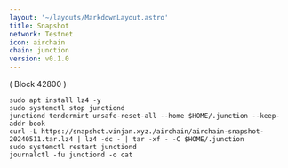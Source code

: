 ```yaml
---
layout: '~/layouts/MarkdownLayout.astro'
title: Snapshot
network: Testnet
icon: airchain
chain: junction
version: v0.1.0
---
```

( Block 42800 )
```
sudo apt install lz4 -y
sudo systemctl stop junctiond
junctiond tendermint unsafe-reset-all --home $HOME/.junction --keep-addr-book
curl -L https://snapshot.vinjan.xyz./airchain/airchain-snapshot-20240511.tar.lz4 | lz4 -dc - | tar -xf - -C $HOME/.junction
sudo systemctl restart junctiond
journalctl -fu junctiond -o cat
```
